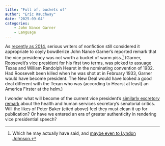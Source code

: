 ```yaml
---
title: "Full of, buckets of"
author: "Eric Rauchway"
date: "2025-09-04"
categories:
    - John Nance Garner
    - Language
---
```


As [recently as 2014,](https://www.google.com/books/edition/Days_of_Fire/eXCJDQAAQBAJ?hl=en&gbpv=1&dq=john+nance+garner+%22bucket+of+warm+spit%22&pg=PA60&printsec=frontcover) serious writers of nonfiction still considered it appropriate to coyly bowdlerize John Nance Garner's reported remark that the vice presidency was not worth a bucket of warm piss.[^1] (Garner, Roosevelt's vice president for his first two terms, was picked to assuage Texas and William Randolph Hearst in the nominating convention of 1932. Had Roosevelt been killed when he was shot at in February 1933, Garner would have become president. The New Deal would have looked a good deal different with the Texan who was (according to Hearst at least) an America Firster at the helm.)

I wonder what will become of the current vice president's [similarly excretory remark](https://nymag.com/intelligencer/article/rfk-jr-to-testify-before-senate-committee-live-updates.html#reaction-time) about the health and human services secretary's senatorial critics. Will the likes of Peter Baker (cited above) feel they must clean it up for publication? Or have we entered an era of greater authenticity in rendering vice presidential speech?

[^1]: Which he may actually have said, and [maybe even to Lyndon Johnson.](https://www.historynewsnetwork.org/article/not-worth-a-bucket-of-warm-spit)